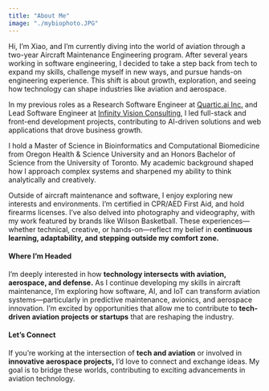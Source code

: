 ```yaml
---
title: "About Me"
image: "./mybiophoto.JPG"
---
```



Hi, I’m Xiao, and I’m currently diving into the world of aviation through a two-year Aircraft Maintenance Engineering program. After several years working in software engineering, I decided to take a step back from tech to expand my skills, challenge myself in new ways, and pursue hands-on engineering experience. This shift is about growth, exploration, and seeing how technology can shape industries like aviation and aerospace.  

In my previous roles as a Research Software Engineer at <a href="https://www.quartic.ai/" target="_blank" rel="" aria-label="External Link"><Underlining>Quartic.ai Inc.</Underlining></a> and Lead Software Engineer at <a href="https://www.infinityvc.ca/" target="_blank" rel="" aria-label="External Link"><Underlining>Infinity Vision Consulting</Underlining></a>, I led full-stack and front-end development projects, contributing to AI-driven solutions and web applications that drove business growth.  

I hold a Master of Science in Bioinformatics and Computational Biomedicine from Oregon Health & Science University and an Honors Bachelor of Science from the University of Toronto. My academic background shaped how I approach complex systems and sharpened my ability to think analytically and creatively.  

Outside of aircraft maintenance and software, I enjoy exploring new interests and environments. I’m certified in CPR/AED First Aid, and hold firearms licenses. I’ve also delved into photography and videography, with my work featured by brands like Wilson Basketball. These experiences—whether technical, creative, or hands-on—reflect my belief in **continuous learning, adaptability, and stepping outside my comfort zone.**  

#### **Where I’m Headed**
I’m deeply interested in how **technology intersects with aviation, aerospace, and defense.** As I continue developing my skills in aircraft maintenance, I’m exploring how software, AI, and IoT can transform aviation systems—particularly in predictive maintenance, avionics, and aerospace innovation. I’m excited by opportunities that allow me to contribute to **tech-driven aviation projects or startups** that are reshaping the industry.  

#### **Let’s Connect**  
If you’re working at the intersection of **tech and aviation** or involved in **innovative aerospace projects,** I’d love to connect and exchange ideas. My goal is to bridge these worlds, contributing to exciting advancements in aviation technology.  

